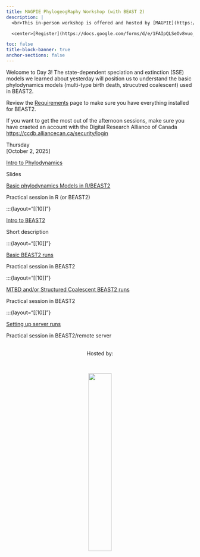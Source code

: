 ```yaml
---
title: MAGPIE PhylogeogRaphy Workshop (with BEAST 2)
description: |
  <br>This in-person workshop is offered and hosted by [MAGPIE](https://www.sfu.ca/magpie.html) in the Department of Mathematics at Simon Fraser University.   

  <center>[Register](https://docs.google.com/forms/d/e/1FAIpQLSeOv8vuo_HdsrBvmoONwcjoCHNAPPXnRvYSXVJmDQBSgpsrJw/viewform?usp=dialog){.btn .btn-outline-primary}</center>

toc: false
title-block-banner: true
anchor-sections: false
---
```


Welcome to Day 3! The state-dependent speciation and extinction (SSE) models we learned about yesterday will position us to understand the basic phylodynamics models (multi-type birth death, strucutred coalescent) used in BEAST2.

Review the [Requirements](topics/requirements.qmd) page to make sure you have everything installed for BEAST2.

If you want to get the most out of the afternoon sessions, make sure you have craeted an account with the Digital Research Alliance of Canada [https://ccdb.alliancecan.ca/security/login](https://ccdb.alliancecan.ca/security/login) 

<!-- ================= Day 3 ================= -->
:::{layout="[[12]]"}

:::{.date}
Thursday<br>[October 2, 2025]
:::

:::{layout="[[10]]"}

:::{.card .mb-3}
:::{.card-body}
[Intro to Phylodynamics](pages/embedR.qmd){.card-title .stretched-link}

:::{.text-muted}
Slides
:::
:::
:::

:::{.card .mb-3}
:::{.card-body}
[Basic phylodynamics Models in R/BEAST2](topics/intro_to_phylodynamics/multi_type_birth_death.qmd){.card-title .stretched-link}

:::{.text-muted}
Practical session in R (or BEAST2)
:::
:::
:::

:::
:::

:::{layout="[[10]]"}

:::{.card .mb-3}
:::{.card-body}
[Intro to BEAST2](beast2/intro/beast_intro.qmd){.card-title .stretched-link}

:::{.text-muted}
Short description
:::
:::
:::

:::{layout="[[10]]"}

:::{.card .mb-3}
:::{.card-body}
[Basic BEAST2 runs](beast2/intro/basic_beast2_runs.qmd){.card-title .stretched-link}

:::{.text-muted}
Practical session in BEAST2
:::
:::
:::

:::{layout="[[10]]"}

:::{.card .mb-3}
:::{.card-body}
[MTBD and/or Structured Coalescent BEAST2 runs](beast2/intro/mtbd_and_structured_coalescents.qmd){.card-title .stretched-link}

:::{.text-muted}
Practical session in BEAST2
:::
:::
:::

:::{layout="[[10]]"}

:::{.card .mb-3}
:::{.card-body}
[Setting up server runs ](beast2/intro/server_runs.qmd){.card-title .stretched-link}

:::{.text-muted}
Practical session in BEAST2/remote server
:::
:::
:::


<!--
Can repeat for more days and sessions...
-->

<!--
<br><br>
![](img/duck_coffee.png){fig-alt="front logo"}
-->

<br>
<center>Hosted by:</center>
<br>

<center>![](img/magpieLogo/lightBackground/transparentcircle_darktext.png){fig-alt="host logo" width="35%"}</center>
